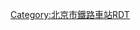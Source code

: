 <noinclude>{{BS-map
| title = 官高站站线布置图
| map = </noinclude>
\\\\\CONTg\\~~[[京通铁路]][[通辽站]]方向
\\\\STRc2\ABZg3\\
\\\STRc2\ABZ1+3f\ABZg2!~STRc4\STRc3\
\\STRc2\STR3+1!~STRc2\STR3!~STRc24\ABZg3!~STRc1\ABZ4+2f\STRc3
\\STR+1\STR+1!~STRc4\STR+1!~STRc4\STR!~STRc4\STR!~STRc1\STR+4
\\STR\STR\STR\STR\STR\STR
\\STR\STR\STR\STR\STR!~STRc2\STR3
\\STR\STR\STR\STR\ABZg+1\STRc4
\\STR\STR\STR\STR\STR\
\\STR\STR\STR\STR\STR+BSl\
\\STR\STR\STR\STR\STR+BSl\
\\STR\STR\STR\STR\STR+BSl\
\ENDEa\STR\STR\STR\STR\STR+BSl\
\STR!~STRc2\ABZg3\STR\STR\STR\STR+BSl\
\ABZg+1\STR!~STRc4\STR\STR\STR\STR\
STRc2\STR3\STR\STR\STR\STR\STR\
LSTR3+1\STRc4\STR\STR\STR\STR\STR\MASK
\\STR\STR\STR\STR\STR\
\\STR2\STR!~STRc3\STR\STR\STR\
\\STRc1\ABZ2+4g\STR!~STRc3\STR\STR\
\\\STRc1\ABZg+4\STR!~STRc2\STR3\
\\\\ABZg2\ABZg+1!~STRc3\STRc4\
\\\\STR!~STRc1\ABZg+4\\
\\\\STR!~STRc2\ABZg3\\
\\\\ABZg+1\STR!~STRc4\\
\\\\STR\STR\\
\\\\STR\STR\\
\\\\STR\STR\\
\\\STRc2\STR3\STR\\
\\\LSTR3+1\STRc4\STR\\
\\\\\CONTf\\~~[[京通铁路]][[昌平站 (铁路)|昌平站]]方向
<noinclude>}}

{{Rdt intro|[[官高站]]}}

[[Category:北京市鐵路車站RDT]]

</noinclude>